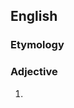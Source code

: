 ==English==

===Etymology===
{{prefix|un|disputable|lang=en}}

===Adjective===
{{en-adj}}

# {{nonstandard form of|indisputable|lang=en}}